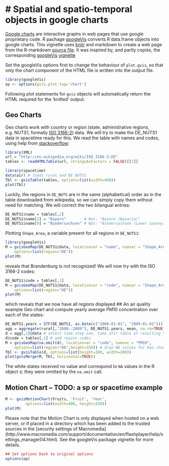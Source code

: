 <!--
%\VignetteEngine{knitr::knitr}
%\VignetteIndexEntry{Spatial and spatio-temporal objects in google charts}
-->
# Spatial and spatio-temporal objects in google charts
======================================================
[Google
charts](https://developers.google.com/chart/interactive/docs/index)
are interactive graphs in web pages
that use google proprietary code. R pachage
[googleVis](http://cran.r-project.org/package=googleVis) converts
R data.frame objects into google charts. This vignette uses
[knitr](http://cran.r-project.org/package=knitr) and markdown to
create a web page from the R-markdown [source file](...). It
was inspired by, and partly copies, the corresponding
[googleVis](http://cran.r-project.org/package=googleVis)
[vignette](http://cran.r-project.org/web/packages/googleVis/vignettes/Using_googleVis_with_knitr.html)

Set the googleVis options first to change the behaviour of `plot.gvis`,
so that only the chart component of the HTML file is written into
the output file.
```r
library(googleVis)
op <- options(gvis.plot.tag='chart')
```
Following plot statements for `gvis` objects will automatically return
the HTML required for the 'knitted' output.

## Geo Charts
Geo charts work with country or region (state,
administrative regions, e.g. NUTS1, formally [ISO
3166-2](http://en.wikipedia.org/wiki/ISO_3166-2)) data. We will
try to make the DE_NUTS1 data in spacetime ready for this.
We read the table with names and codes, using help from
[stackoverflow](http://stackoverflow.com/questions/1395528/):
```r
library(XML)
url = "http://en.wikipedia.org/wiki/ISO_3166-2:DE"
tables <- readHTMLTable(url, stringsAsFactors = FALSE)[[1]]

library(spacetime)
data(air) # loads rural and DE_NUTS1
Tbl <- gvisTable(tables, options=list(width=400))
plot(Tbl)
```
Luckily, the regions in `DE_NUTS` are in the same (alphabetical) order
as in the table downloaded from wikipedia, so we can simply copy them 
without need for matching. We will correct the two bilangual entries:
```r
DE_NUTS1$name = tables[,2]
DE_NUTS1$name[2] = "Bayern"        # Not: "Bayern (Bavaria)"
DE_NUTS1$name[9] = "Niedersachsen" # Not: "Niedersachsen (Lower Saxony)"
```
Plotting `Shape_Area`, a variable present for all regions in `DE_NUTS1`:
```r
library(googleVis)
M = gvisGeoMap(DE_NUTS1@data, locationvar = "name", numvar = "Shape_Area",
	options=list(region="DE"))
plot(M)
```
reveals that Brandenburg is not recognized!  We will now try with
the ISO 3166-2 codes:
```r
DE_NUTS1$code = tables[,1]
M = gvisGeoMap(DE_NUTS1@data, locationvar = "code", numvar = "Shape_Area",
	options=list(region="DE"))
plot(M)
```
which reveals that we now have all regions displayed
## An air quality example Geo chart
and compute yearly average PM10 concentration over each
of the states:
```r
DE_NUTS1.years = STF(DE_NUTS1, as.Date(c("2008-01-01", "2009-01-01")))
agg = aggregate(rural[,"2008::2009"], DE_NUTS1.years, mean, na.rm=TRUE)
d = agg[,1]@data # select time step one, take attr table of resulting SpatialPolygonsDataFrame object
d$code = tables[,1] # add region codes
M = gvisGeoMap(na.omit(d), locationvar = "code", numvar = "PM10",
	options=list(region="DE",height=350)) # drop NA values for Geo chart
Tbl <- gvisTable(d, options=list(height=380, width=200))
plot(gvisMerge(M, Tbl, horizontal=TRUE))
```
The white states received no value and correspond to `NA` values
in the R object `d`; they were omitted by the `na.omit` call.

## Motion Chart -- TODO: a sp or spacetime example
```r
M <- gvisMotionChart(Fruits, 'Fruit', 'Year',
         options=list(width=400, height=350))
plot(M)
```
Please note that the Motion Chart is only displayed when hosted on a
web server, or if placed in a directory which has been added to the 
trusted sources in the [security settings of Macromedia]
(http://www.macromedia.com/support/documentation/en/flashplayer/help/settings_manager04.html). 
See the googleVis package vignette for more details. 

```r
## Set options back to original options
options(op)
```
